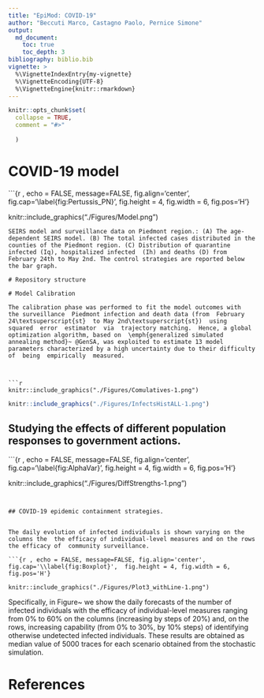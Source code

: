 ```yaml
---
title: "EpiMod: COVID-19"
author: "Beccuti Marco, Castagno Paolo, Pernice Simone"
output: 
  md_document:
    toc: true
    toc_depth: 3
bibliography: biblio.bib  
vignette: >
  %\VignetteIndexEntry{my-vignette}
  %\VignetteEncoding{UTF-8}
  %\VignetteEngine{knitr::rmarkdown}
---
```

  
```r
knitr::opts_chunk$set(
  collapse = TRUE,
  comment = "#>"
  
  )
```
  
  
  
# COVID-19 model


```{r , echo = FALSE, message=FALSE, fig.align='center', fig.cap='\\label{fig:Pertussis_PN}',  fig.height = 4, fig.width = 6, fig.pos='H'}

knitr::include_graphics("./Figures/Model.png")
```
SEIRS model and surveillance data on Piedmont region.: (A) The age-dependent SEIRS model. (B) The total infected cases distributed in the counties of the Piedmont region. (C) Distribution of quarantine infected (Iq), hospitalized infected  (Ih) and deaths (D) from February 24th to May 2nd. The control strategies are reported below the bar graph.

# Repository structure

# Model Calibration

The calibration phase was performed to fit the model outcomes with  the surveillance  Piedmont infection and death data (from  February 24\textsuperscript{st}  to May 2nd\textsuperscript{st})  using  squared  error  estimator  via  trajectory matching.  Hence, a global optimization algorithm, based on  \emph{generalized simulated annealing method}~ @GenSA, was exploited to estimate 13 model parameters characterized by a high uncertainty due to their difficulty  of  being  empirically  measured.   



```r

knitr::include_graphics("./Figures/Comulatives-1.png")
```

```r

knitr::include_graphics("./Figures/InfectsHistALL-1.png")
```


## Studying the effects of different population responses to government actions.

```{r , echo = FALSE, message=FALSE, fig.align='center', fig.cap='\\label{fig:AlphaVar}',  fig.height = 4, fig.width = 6, fig.pos='H'}

knitr::include_graphics("./Figures/DiffStrengths-1.png")
```


## COVID-19 epidemic containment strategies.


The daily evolution of infected individuals is shown varying on the columns the  the efficacy of individual-level measures and on the rows the efficacy of  community surveillance.

```{r , echo = FALSE, message=FALSE, fig.align='center', fig.cap='\\label{fig:Boxplot}',  fig.height = 4, fig.width = 6, fig.pos='H'}

knitr::include_graphics("./Figures/Plot3_withLine-1.png")
```


Specifically, in Figure~\ref{fig:Boxplot} we show the daily forecasts of the number of infected individuals with the efficacy of individual-level measures ranging from $0\%$ to $60\%$ on the columns (increasing by steps of $20\%$) and, on the rows,  increasing capability (from 0\% to 30\%, by 10\% steps) of identifying otherwise undetected infected individuals.
These results are obtained as median value of 5000 traces for each scenario obtained from the stochastic simulation.


# References
  
<div id="refs"></div>
  